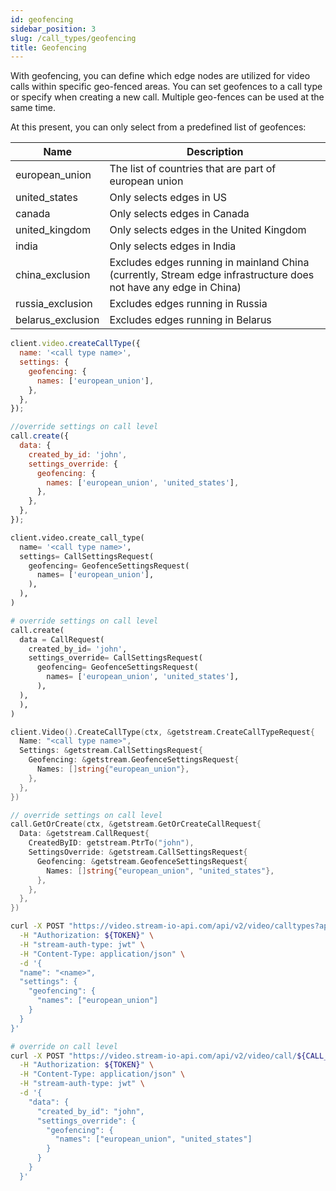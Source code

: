 ```yaml
---
id: geofencing
sidebar_position: 3
slug: /call_types/geofencing
title: Geofencing
---
```


With geofencing, you can define which edge nodes are utilized for video calls within specific geo-fenced areas.
You can set geofences to a call type or specify when creating a new call. Multiple geo-fences can be used at the same time.

At this present, you can only select from a predefined list of geofences:

| Name              | Description                                                                                                      |
| ----------------- | ---------------------------------------------------------------------------------------------------------------- |
| european_union    | The list of countries that are part of european union                                                            |
| united_states     | Only selects edges in US                                                                                         |
| canada            | Only selects edges in Canada                                                                                     |
| united_kingdom    | Only selects edges in the United Kingdom                                                                         |
| india             | Only selects edges in India                                                                                      |
| china_exclusion   | Excludes edges running in mainland China (currently, Stream edge infrastructure does not have any edge in China) |
| russia_exclusion  | Excludes edges running in Russia                                                                                 |
| belarus_exclusion | Excludes edges running in Belarus                                                                                |


<Tabs groupId="examples">
<TabItem value="js" label="JavaScript">

```js
client.video.createCallType({
  name: '<call type name>',
  settings: {
    geofencing: {
      names: ['european_union'],
    },
  },
});

//override settings on call level
call.create({
  data: {
    created_by_id: 'john',
    settings_override: {
      geofencing: {
        names: ['european_union', 'united_states'],
      },
    },
  },
});
```

</TabItem>
<TabItem value="py" label="Python">

```py
client.video.create_call_type(
  name= '<call type name>',
  settings= CallSettingsRequest(
    geofencing= GeofenceSettingsRequest(
      names= ['european_union'],
    ),
  ),
)

# override settings on call level
call.create(
  data = CallRequest(
    created_by_id= 'john',
    settings_override= CallSettingsRequest(
      geofencing= GeofenceSettingsRequest(
        names= ['european_union', 'united_states'],
      ),
  ),
  ),
)
```

</TabItem>
<TabItem value="go" label="Golang">

```go
client.Video().CreateCallType(ctx, &getstream.CreateCallTypeRequest{
  Name: "<call type name>",
  Settings: &getstream.CallSettingsRequest{
    Geofencing: &getstream.GeofenceSettingsRequest{
      Names: []string{"european_union"},
    },
  },
})

// override settings on call level
call.GetOrCreate(ctx, &getstream.GetOrCreateCallRequest{
  Data: &getstream.CallRequest{
    CreatedByID: getstream.PtrTo("john"),
    SettingsOverride: &getstream.CallSettingsRequest{
      Geofencing: &getstream.GeofenceSettingsRequest{
        Names: []string{"european_union", "united_states"},
      },
    },
  },
})
```

</TabItem>

<TabItem value="curl" label="cURL">

```bash
curl -X POST "https://video.stream-io-api.com/api/v2/video/calltypes?api_key=${API_KEY}" \
  -H "Authorization: ${TOKEN}" \
  -H "stream-auth-type: jwt" \
  -H "Content-Type: application/json" \
  -d '{
  "name": "<name>",
  "settings": {
    "geofencing": {
      "names": ["european_union"]
    }
  }
}'

# override on call level
curl -X POST "https://video.stream-io-api.com/api/v2/video/call/${CALL_TYPE}/${CALL_ID}?api_key=${API_KEY}" \
  -H "Authorization: ${TOKEN}" \
  -H "Content-Type: application/json" \
  -H "stream-auth-type: jwt" \
  -d '{
    "data": {
      "created_by_id": "john",
      "settings_override": {
        "geofencing": {
          "names": ["european_union", "united_states"]
        }
      }
    }
  }'
```

</TabItem>
</Tabs>
